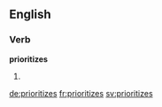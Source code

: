==English==

===Verb===
'''prioritizes'''

# {{third-person singular of|prioritize}}

[[de:prioritizes]]
[[fr:prioritizes]]
[[sv:prioritizes]]